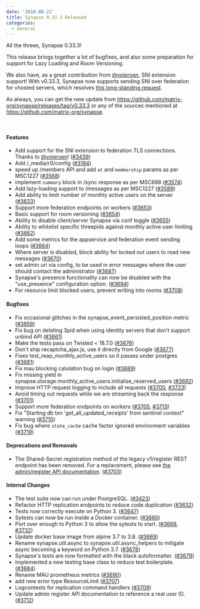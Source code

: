 ```yaml
---
date: '2018-08-22'
title: Synapse 0.33.3 Released
categories:
  - General
---
```


All the threes, Synapse 0.33.3!

This release brings together a lot of bugfixes, and also some preparation for support for Lazy Loading and Room Versioning.

We also have, as a great contribution from <a href="https://github.com/vojeroen">@vojeroen</a>, SNI extension support! With v0.33.3, Synapse now supports sending SNI over federation for vhosted servers, which resolves <a href="https://github.com/matrix-org/synapse/issues/1491">this long-standing request</a>.

As always, you can get the new update from <a href="https://github.com/matrix-org/synapse/releases/tag/v0.33.3">https://github.com/matrix-org/synapse/releases/tag/v0.33.3</a> or any of the sources mentioned at <a href="https://github.com/matrix-org/synapse">https://github.com/matrix-org/synapse</a>.

&nbsp;
<h4 id="features">Features</h4>
<ul>
 	<li>Add support for the SNI extension to federation TLS connections. Thanks to <a href="https://github.com/vojeroen">@vojeroen</a>! (<a href="https://github.com/matrix-org/synapse/issues/3439">#3439</a>)</li>
 	<li>Add /_media/r0/config (<a href="https://github.com/matrix-org/synapse/issues/3184">#3184</a>)</li>
 	<li>speed up /members API and add <code>at</code> and <code>membership</code> params as per MSC1227 (<a href="https://github.com/matrix-org/synapse/issues/3568">#3568</a>)</li>
 	<li>implement <code>summary</code> block in /sync response as per MSC688 (<a href="https://github.com/matrix-org/synapse/issues/3574">#3574</a>)</li>
 	<li>Add lazy-loading support to /messages as per MSC1227 (<a href="https://github.com/matrix-org/synapse/issues/3589">#3589</a>)</li>
 	<li>Add ability to limit number of monthly active users on the server (<a href="https://github.com/matrix-org/synapse/issues/3633">#3633</a>)</li>
 	<li>Support more federation endpoints on workers (<a href="https://github.com/matrix-org/synapse/issues/3653">#3653</a>)</li>
 	<li>Basic support for room versioning (<a href="https://github.com/matrix-org/synapse/issues/3654">#3654</a>)</li>
 	<li>Ability to disable client/server Synapse via conf toggle (<a href="https://github.com/matrix-org/synapse/issues/3655">#3655</a>)</li>
 	<li>Ability to whitelist specific threepids against monthly active user limiting (<a href="https://github.com/matrix-org/synapse/issues/3662">#3662</a>)</li>
 	<li>Add some metrics for the appservice and federation event sending loops (<a href="https://github.com/matrix-org/synapse/issues/3664">#3664</a>)</li>
 	<li>Where server is disabled, block ability for locked out users to read new messages (<a href="https://github.com/matrix-org/synapse/issues/3670">#3670</a>)</li>
 	<li>set admin uri via config, to be used in error messages where the user should contact the administrator (<a href="https://github.com/matrix-org/synapse/issues/3687">#3687</a>)</li>
 	<li>Synapse's presence functionality can now be disabled with the "use_presence" configuration option. (<a href="https://github.com/matrix-org/synapse/issues/3694">#3694</a>)</li>
 	<li>For resource limit blocked users, prevent writing into rooms (<a href="https://github.com/matrix-org/synapse/issues/3708">#3708</a>)</li>
</ul>
<h4 id="bugfixes">Bugfixes</h4>
<ul>
 	<li>Fix occasional glitches in the synapse_event_persisted_position metric (<a href="https://github.com/matrix-org/synapse/issues/3658">#3658</a>)</li>
 	<li>Fix bug on deleting 3pid when using identity servers that don't support unbind API (<a href="https://github.com/matrix-org/synapse/issues/3661">#3661</a>)</li>
 	<li>Make the tests pass on Twisted &lt; 18.7.0 (<a href="https://github.com/matrix-org/synapse/issues/3676">#3676</a>)</li>
 	<li>Don't ship recaptcha_ajax.js, use it directly from Google (<a href="https://github.com/matrix-org/synapse/issues/3677">#3677</a>)</li>
 	<li>Fixes test_reap_monthly_active_users so it passes under postgres (<a href="https://github.com/matrix-org/synapse/issues/3681">#3681</a>)</li>
 	<li>Fix mau blocking calulation bug on login (<a href="https://github.com/matrix-org/synapse/issues/3689">#3689</a>)</li>
 	<li>Fix missing yield in synapse.storage.monthly_active_users.initialise_reserved_users (<a href="https://github.com/matrix-org/synapse/issues/3692">#3692</a>)</li>
 	<li>Improve HTTP request logging to include all requests (<a href="https://github.com/matrix-org/synapse/issues/3700">#3700</a>, <a href="https://github.com/matrix-org/synapse/issues/3723">#3723</a>)</li>
 	<li>Avoid timing out requests while we are streaming back the response (<a href="https://github.com/matrix-org/synapse/issues/3701">#3701</a>)</li>
 	<li>Support more federation endpoints on workers (<a href="https://github.com/matrix-org/synapse/issues/3705">#3705</a>, <a href="https://github.com/matrix-org/synapse/issues/3713">#3713</a>)</li>
 	<li>Fix "Starting db txn 'get_all_updated_receipts' from sentinel context" warning (<a href="https://github.com/matrix-org/synapse/issues/3710">#3710</a>)</li>
 	<li>Fix bug where <code>state_cache</code> cache factor ignored environment variables (<a href="https://github.com/matrix-org/synapse/issues/3719">#3719</a>)</li>
</ul>
<h4 id="deprecationsandremovals">Deprecations and Removals</h4>
<ul>
 	<li>The Shared-Secret registration method of the legacy v1/register REST endpoint has been removed. For a replacement, please see <a href="https://github.com/matrix-org/synapse/blob/master/docs/admin_api/register_api.rst">the admin/register API documentation</a>. (<a href="https://github.com/matrix-org/synapse/issues/3703">#3703</a>)</li>
</ul>
<h4 id="internalchanges">Internal Changes</h4>
<ul>
 	<li>The test suite now can run under PostgreSQL. (<a href="https://github.com/matrix-org/synapse/issues/3423">#3423</a>)</li>
 	<li>Refactor HTTP replication endpoints to reduce code duplication (<a href="https://github.com/matrix-org/synapse/issues/3632">#3632</a>)</li>
 	<li>Tests now correctly execute on Python 3. (<a href="https://github.com/matrix-org/synapse/issues/3647">#3647</a>)</li>
 	<li>Sytests can now be run inside a Docker container. (<a href="https://github.com/matrix-org/synapse/issues/3660">#3660</a>)</li>
 	<li>Port over enough to Python 3 to allow the sytests to start. (<a href="https://github.com/matrix-org/synapse/issues/3668">#3668</a>, <a href="https://github.com/matrix-org/synapse/issues/3732">#3732</a>)</li>
 	<li>Update docker base image from alpine 3.7 to 3.8. (<a href="https://github.com/matrix-org/synapse/issues/3669">#3669</a>)</li>
 	<li>Rename synapse.util.async to synapse.util.async_helpers to mitigate async becoming a keyword on Python 3.7. (<a href="https://github.com/matrix-org/synapse/issues/3678">#3678</a>)</li>
 	<li>Synapse's tests are now formatted with the black autoformatter. (<a href="https://github.com/matrix-org/synapse/issues/3679">#3679</a>)</li>
 	<li>Implemented a new testing base class to reduce test boilerplate. (<a href="https://github.com/matrix-org/synapse/issues/3684">#3684</a>)</li>
 	<li>Rename MAU prometheus metrics (<a href="https://github.com/matrix-org/synapse/issues/3690">#3690</a>)</li>
 	<li>add new error type ResourceLimit (<a href="https://github.com/matrix-org/synapse/issues/3707">#3707</a>)</li>
 	<li>Logcontexts for replication command handlers (<a href="https://github.com/matrix-org/synapse/issues/3709">#3709</a>)</li>
 	<li>Update admin register API documentation to reference a real user ID. (<a href="https://github.com/matrix-org/synapse/issues/3712">#3712</a>)</li>
</ul>